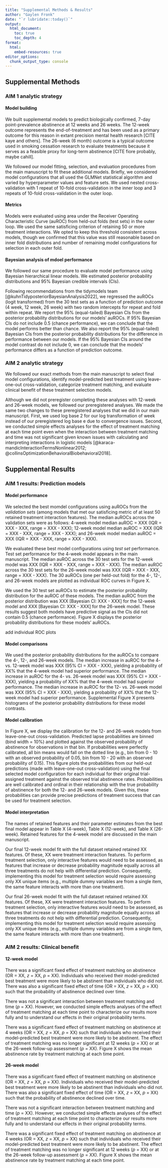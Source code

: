 ```yaml
---
title: "Supplemental Methods & Results"
author: "Gaylen Fronk"
date: "`r lubridate::today()`"
output: 
  html_document:
    toc: true 
    toc_depth: 4
format:
  html:
    embed-resources: true
editor_options: 
  chunk_output_type: console
---
```


## Supplemental Methods

### AIM 1 analytic strategy

#### Model building

We built supplemental models to predict biologically confirmed, 7-day point-prevalence abstinence at 12 weeks and 26 weeks. The 12-week outcome represents the end-of-treatment and has been used as a primary outcome for this reason in extant precision mental health research [CITE kaye and others]. The 26-week (6 month) outcome is a typical outcome used in smoking cessation research to evaluate treatments because it serves as a feasible proxy for long-term abstinence [CITE fiore probably, maybe cahill].

We followed our model fitting, selection, and evaluation procedures from the main manuscript to fit these additional models. Briefly, we considered model configurations that all used the GLMNet statistical algorithm and varied by hyperparameter values and feature sets. We used nested cross-validation with 1 repeat of 10-fold cross-validation in the inner loop and 3 repeats of 10-fold cross-validation in the outer loop. 

#### Metrics

Models were evaluated using area under the Receiver Operating Characteristic Curve (auROC) from held-out folds (test sets) in the outer loop. We used the same satisficing criterion of retaining 50 or more treatment interactions. We opted to keep this threshold consistent across models, though we confirmed that this value was still reasonable based on inner fold distributions and number of remaining model configurations for selection in each outer fold.

#### Bayesian analysis of mdoel performance

We followed our same procedure to evaluate model performance using Bayesian hierarchical linear models. We estimated posterior probability distributions and 95% Bayesian credible intervals (CIs). 

Following recommendations from the tidymodels team [@kuhnTidyposteriorBayesianAnalysis2022], we regressed the auROCs (logit transformed) from the 30 test sets as a function of prediction outcome (4 week, 12 week, 26 week) with two random intercepts for repeat and fold within repeat. We report the 95% (equal-tailed) Bayesian CIs from the posterior probability distributions for our models' auROCs. If 95% Bayesian CIs do not include 0.5 (chance performance), we can conclude that the model performs better than chance. We also report the 95% (equal-tailed) Bayesian CIs from the posterior probability distributions for the difference in performance between our models. If the 95% Bayesian CIs around the model contrast do not include 0, we can conclude that the models' performance differs as a function of prediction outcome.

### AIM 2 analytic strategy

We followed our exact methods from the main manuscript to select final model configurations, identify model-predicted best treatment using leave-one-out cross-validation, categorize treatment matching, and evaluate clinical benefit of these treatment selection models.

Although we did not preregister completing these analyses with 12-week and 26-week models, we followed our preregistered analyses. We made the same two changes to these preregistered analyses that we did in our main manuscript. First, we used log base 2 for our log transformation of week instead of our preregistered log base e due to convergence issues. Second, we conducted simple effects analyses for the effect of treatment matching at each time point even when the interaction between treatment matching and time was not significant given known issues with calculating and interpreting interactions in logistic models [@karaca-mandicInteractionTermsNonlinear2012; @collinsOptimizationBehavioralBiobehavioral2018]. 

## Supplemental Results

### AIM 1 results: Prediction models

#### Model performance

We selected the best momdel configurations using auROCs from the *validation sets* (among models that met our satisficing metric of at least 50 retained treatment interaction features). The median auROCs across the validation sets were as follows: 4-week model median auROC = XXX (IQR = XXX - XXX, range = XXX - XXX); 12-week model median auROC = XXX (IQR = XXX - XXX, range = XXX - XXX); and 26-week model median auROC = XXX (IQR = XXX - XXX, range = XXX - XXX). 

We evaluated these best model configurations using *test set* performance. Test set performance for the 4-week model appears in the main manuscript. The median auROC across the 30 test sets for the 12-week model was XXX (IQR = XXX - XXX, range = XXX - XXX). The median auROC across the 30 test sets for the 26-week model was XXX (IQR = XXX - XXX, range = XXX - XXX). The 30 auROCs (one per held-out fold) for the 4-, 12-, and 26-week models are plotted as individual ROC curves in Figure X.

We used the 30 test set auROCs to estimate the posterior probability distribution for the auROC of these models. The median auROC from the posterior distribution was XXX [Bayesian CI: XXX - XXX] for the 12-week model and XXX [Bayesian CI: XXX - XXX] for the 26-week model. These results suggest both models have predictive signal as the CIs did not contain 0.5 (chance performance). Figure X displays the posterior probability distributions for these models' auROCs.

add individual ROC plots

#### Model comparisons

We used the posterior probability distributions for the auROCs to compare the 4-, 12-, and 26-week models. The median increase in auROC for the 4- vs. 12-week model was XXX (95% CI = XXX - XXX), yielding a probability of XX% that the 4-week model had superior performance. The median increase in auROC for the 4- vs. 26-week model was XXX (95% CI = XXX - XXX), yielding a probability of XX% that the 4-week model had superior performance. The median increase in auROC for the 12- vs. 26-week model was XXX (95% CI = XXX - XXX), yielding a probability of XX% that the 12-week model had superior performance. Supplemental Figure X presents histograms of the posterior probability distributions for these model contrasts.

#### Model calibration

In Figure X, we display the calibration for the 12- and 26-week models from leave-one-out cross-validation. Predicted lapse probabilities are binned (bind width = 10%) and plotted against the observed probability of abstinence for observations in that bin. If probabilities were perfectly calibrated, all bin means would fall on the dotted line (e.g., bin from 0 - 10 with an observed probability of 0.05, bin from 10 - 20 with an observed probability of 0.15). This figure plots the probabilities from our held-out predictions (made with leave-one-out cross-validation) using the final selected model configuration for each individual for their original trial-assigned treatment against the observed trial abstinence rates. Probabilities are well calibrated and ordinal in their relationship with the true probability of abstinence for both the 12- and 26-week models. Given this, these probabilities can provide precise predictions of treatment success that can be used for treatment selection.

#### Model interpretation

The names of retained features and their parameter estimates from the best final model appear in Table X (4-week), Table X (12-week), and Table X (26-week). Retained features for the 4-week model are discussed in the main manuscript. 

Our final 12-week model fit with the full dataset retained retained XX features. Of these, XX were treatment interaction features. To perform treatment selection, only interactive features would need to be assessed, as features that increase or decrease probability magnitude equally across all three treatments do not help with differential prediction. Consequently, implementing this model for treatment selection would require assessing only XX unique items (e.g., multiple dummy variables are from a single item, the same feature interacts with more than one treatment). 

Our final 26-week model fit with the full dataset retained retained XX features. Of these, XX were treatment interaction features. To perform treatment selection, only interactive features would need to be assessed, as features that increase or decrease probability magnitude equally across all three treatments do not help with differential prediction. Consequently, implementing this model for treatment selection would require assessing only XX unique items (e.g., multiple dummy variables are from a single item, the same feature interacts with more than one treatment). 

### AIM 2 results: Clinical benefit

#### 12-week model

There was a significant fixed effect of treatment matching on abstinence (OR = XX, *z* = XX, *p* = XX). Individuals who received their model-predicted best treatment were more likely to be abstinent than individuals who did not. There was also a significant fixed effect of time (OR = XX, *z* = XX, *p* = XX) such that the probability of abstinence declined over time. 

There was not a significant interaction between treatment matching and time (*p* = XX). However, we conducted simple effects analyses of the effect of treatment matching at each time point to characterize our results more fully and to understand our effects in their original probability terms.

There was a significant fixed effect of treatment matching on abstinence at 4 weeks (OR = XX, *z* = XX, *p* = XX) such that individuals who received their model-predicted best treatment were more likely to be abstinent. The effect of treatment matching was no longer significant at 12 weeks (*p* = XX) or at the 26-week follow-up assessment (*p* = XX). Figure X shows the mean abstinence rate by treatment matching at each time point.

<!-- embed figure 3 fig-clin-ben-wk4 from eval_benefit_4wk.qmd notebook -->

#### 26-week model

There was a significant fixed effect of treatment matching on abstinence (OR = XX, *z* = XX, *p* = XX). Individuals who received their model-predicted best treatment were more likely to be abstinent than individuals who did not. There was also a significant fixed effect of time (OR = XX, *z* = XX, *p* = XX) such that the probability of abstinence declined over time. 

There was not a significant interaction between treatment matching and time (*p* = XX). However, we conducted simple effects analyses of the effect of treatment matching at each time point to characterize our results more fully and to understand our effects in their original probability terms.

There was a significant fixed effect of treatment matching on abstinence at 4 weeks (OR = XX, *z* = XX, *p* = XX) such that individuals who received their model-predicted best treatment were more likely to be abstinent. The effect of treatment matching was no longer significant at 12 weeks (*p* = XX) or at the 26-week follow-up assessment (*p* = XX). Figure X shows the mean abstinence rate by treatment matching at each time point.

<!-- embed figure 3 fig-clin-ben-wk4 from eval_benefit_4wk.qmd notebook -->